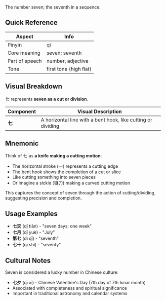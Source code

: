 The number seven; the seventh in a sequence.

## Quick Reference

| Aspect         | Info                  |
| -------------- | --------------------- |
| Pinyin         | qī                    |
| Core meaning   | seven; seventh        |
| Part of speech | number, adjective     |
| Tone           | first tone (high flat)|

## Visual Breakdown

七 represents **seven as a cut or division**.

| Component | Visual Description                                             |
| --------- | -------------------------------------------------------------- |
| **七**    | A horizontal line with a bent hook, like cutting or dividing  |

## Mnemonic

Think of 七 as **a knife making a cutting motion**:

- The horizontal stroke (一) represents a cutting edge
- The bent hook shows the completion of a cut or slice
- Like cutting something into seven pieces
- Or imagine a sickle (镰刀) making a curved cutting motion

This captures the concept of seven through the action of cutting/dividing, suggesting precision and completion.

## Usage Examples

- **七天** (qī tiān) - "seven days; one week"
- **七月** (qī yuè) - "July" 
- **第七** (dì qī) - "seventh"
- **七十** (qī shí) - "seventy"

## Cultural Notes

Seven is considered a lucky number in Chinese culture:
- **七夕** (qī xī) - Chinese Valentine's Day (7th day of 7th lunar month)
- Associated with completeness and spiritual significance
- Important in traditional astronomy and calendar systems
